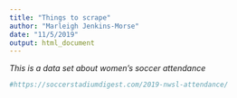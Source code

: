 ```yaml
---
title: "Things to scrape"
author: "Marleigh Jenkins-Morse"
date: "11/5/2019"
output: html_document
---
```

*This is a data set about women's soccer attendance*
```r
#https://soccerstadiumdigest.com/2019-nwsl-attendance/
```
